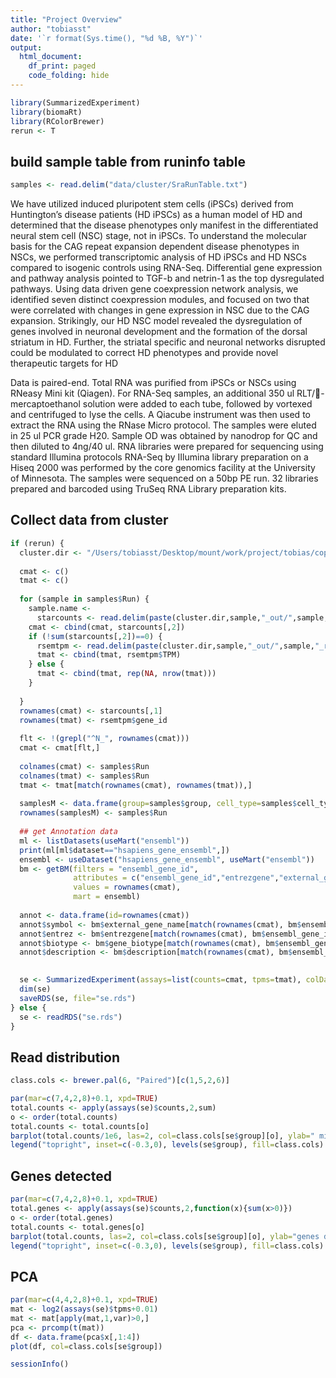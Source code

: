 ```yaml
---
title: "Project Overview"
author: "tobiasst"
date: '`r format(Sys.time(), "%d %B, %Y")`'
output:
  html_document:
    df_print: paged
    code_folding: hide
---
```


```r
library(SummarizedExperiment)
library(biomaRt)
library(RColorBrewer)
rerun <- T
```

## build sample table from runinfo table

```r
samples <- read.delim("data/cluster/SraRunTable.txt")
```

We have utilized induced pluripotent stem cells (iPSCs) derived from Huntington’s disease patients (HD iPSCs) as a human model of HD and determined that the disease phenotypes only manifest in the differentiated neural stem cell (NSC) stage, not in iPSCs. To understand the molecular basis for the CAG repeat expansion dependent disease phenotypes in NSCs, we performed transcriptomic analysis of HD iPSCs and HD NSCs compared to isogenic controls using RNA-Seq. Differential gene expression and pathway analysis pointed to TGF-b and netrin-1 as the top dysregulated pathways. Using data driven gene coexpression network analysis, we identified seven distinct coexpression modules, and focused on two that were correlated with changes in gene expression in NSC due to the CAG expansion. Strikingly, our HD NSC model revealed the dysregulation of genes involved in neuronal development and the formation of the dorsal striatum in HD. Further, the striatal specific and neuronal networks disrupted could be modulated to correct HD phenotypes and provide novel therapeutic targets for HD

Data is paired-end. Total RNA was purified from iPSCs or NSCs using RNeasy Mini kit (Qiagen). For RNA-Seq samples, an additional 350 ul RLT/-mercaptoethanol solution were added to each tube, followed by vortexed and centrifuged to lyse the cells. A Qiacube instrument was then used to extract the RNA using the RNase Micro protocol. The samples were eluted in 25 ul PCR grade H20. Sample OD was obtained by nanodrop for QC and then diluted to 4ng/40 ul.
RNA libraries were prepared for sequencing using standard Illumina protocols
RNA-Seq by IIlumina library preparation on a Hiseq 2000 was performed by the core genomics facility at the University of Minnesota. The samples were sequenced on a 50bp PE run. 32 libraries prepared and barcoded using TruSeq RNA Library preparation kits.

## Collect data from cluster 

```r

if (rerun) {
  cluster.dir <- "/Users/tobiasst/Desktop/mount/work/project/tobias/coppola_2015/"
  
  cmat <- c()
  tmat <- c()
  
  for (sample in samples$Run) {
    sample.name <- 
      starcounts <- read.delim(paste(cluster.dir,sample,"_out/",sample,".ReadsPerGene.out.tab",sep=""), header=F)  
    cmat <- cbind(cmat, starcounts[,2])
    if (!sum(starcounts[,2])==0) {
      rsemtpm <- read.delim(paste(cluster.dir,sample,"_out/",sample,"_rsem.genes.results",sep=""), header=T)
      tmat <- cbind(tmat, rsemtpm$TPM)
    } else {
      tmat <- cbind(tmat, rep(NA, nrow(tmat)))
    }
    
  }
  rownames(cmat) <- starcounts[,1]
  rownames(tmat) <- rsemtpm$gene_id
  
  flt <- !(grepl("^N_", rownames(cmat)))
  cmat <- cmat[flt,]
  
  colnames(cmat) <- samples$Run
  colnames(tmat) <- samples$Run
  tmat <- tmat[match(rownames(cmat), rownames(tmat)),]
  
  samplesM <- data.frame(group=samples$group, cell_type=samples$cell_type, region=samples$region)
  rownames(samplesM) <- samples$Run
  
  ## get Annotation data
  ml <- listDatasets(useMart("ensembl"))
  print(ml[ml$dataset=="hsapiens_gene_ensembl",])
  ensembl <- useDataset("hsapiens_gene_ensembl", useMart("ensembl"))
  bm <- getBM(filters = "ensembl_gene_id",
              attributes = c("ensembl_gene_id","entrezgene","external_gene_name","gene_biotype","description"),
              values = rownames(cmat),
              mart = ensembl)
  
  annot <- data.frame(id=rownames(cmat))
  annot$symbol <- bm$external_gene_name[match(rownames(cmat), bm$ensembl_gene_id)]
  annot$entrez <- bm$entrezgene[match(rownames(cmat), bm$ensembl_gene_id)]
  annot$biotype <- bm$gene_biotype[match(rownames(cmat), bm$ensembl_gene_id)]
  annot$description <- bm$description[match(rownames(cmat), bm$ensembl_gene_id)]
  

  se <- SummarizedExperiment(assays=list(counts=cmat, tpms=tmat), colData=samplesM, rowData=annot)
  dim(se)
  saveRDS(se, file="se.rds")
} else {
  se <- readRDS("se.rds")
}

```

## Read distribution

```r
class.cols <- brewer.pal(6, "Paired")[c(1,5,2,6)]

par(mar=c(7,4,2,8)+0.1, xpd=TRUE)
total.counts <- apply(assays(se)$counts,2,sum)
o <- order(total.counts)
total.counts <- total.counts[o]
barplot(total.counts/1e6, las=2, col=class.cols[se$group][o], ylab=" million reads")
legend("topright", inset=c(-0.3,0), levels(se$group), fill=class.cols)

```
 
## Genes detected

```r
par(mar=c(7,4,2,8)+0.1, xpd=TRUE)
total.genes <- apply(assays(se)$counts,2,function(x){sum(x>0)})
o <- order(total.genes)
total.counts <- total.genes[o]
barplot(total.counts, las=2, col=class.cols[se$group][o], ylab="genes detected")
legend("topright", inset=c(-0.3,0), levels(se$group), fill=class.cols)


```

## PCA

```r
par(mar=c(4,4,2,8)+0.1, xpd=TRUE)
mat <- log2(assays(se)$tpms+0.01)
mat <- mat[apply(mat,1,var)>0,]
pca <- prcomp(t(mat))
df <- data.frame(pca$x[,1:4])
plot(df, col=class.cols[se$group])

```

```r
sessionInfo()
```

